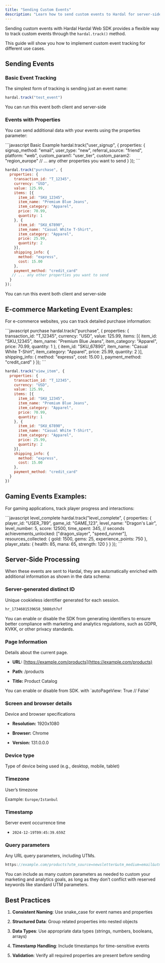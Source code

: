 ```yaml
---
title: "Sending Custom Events"
description: "Learn how to send custom events to Hardal for server-side measurement from your website or application"
---
```


Sending custom events with Hardal Hardal Web SDK provides a flexible way to track custom events through the `hardal.track()` method.&#x20;

This guide will show you how to implement custom event tracking for different use cases.&#x20;

## Sending Events

### Basic Event Tracking

The simplest form of tracking is sending just an event name:

```javascript
hardal.track("test_event")
```

<Tip>
  You can run this event both client and server-side&#x20;
</Tip>

### Events with Properties

You can send additional data with your events using the properties parameter:

<CodeGroup>
  ```javascript Basic Example
  hardal.track("user_signup", {
    properties: {
      signup_method: "email",
      user_type: "new",
      referral_source: "friend",
      platform: "web",
      custom_param1: "user_tier",
      custom_param2: "region_europe"
      // ... any other properties you want to send
    }
  });
  ```

  ```javascript Nested Example
  hardal.track("purchase", {
    properties: {
      transaction_id: "T_12345",
      currency: "USD",
      value: 125.99,
      items: [{
        item_id: "SKU_12345",
        item_name: "Premium Blue Jeans",
        item_category: "Apparel",
        price: 70.99,
        quantity: 1
      }, {
        item_id: "SKU_67890",
        item_name: "Casual White T-Shirt",
        item_category: "Apparel",
        price: 25.99,
        quantity: 2
      }],
      shipping_info: {
        method: "express",
        cost: 15.00
      },
      payment_method: "credit_card"
     // ... any other properties you want to send
    }
  });
  ```
</CodeGroup>

<Tip>
  You can run this event both client and server-side&#x20;
</Tip>

## E-commerce Marketing Event Examples:

For e-commerce websites, you can track detailed purchase information:

<CodeGroup>
  ```javascript purchase
  hardal.track("purchase", {
    properties: {
      transaction_id: "T_12345",
      currency: "USD",
      value: 125.99,
      items: [{
        item_id: "SKU_12345",
        item_name: "Premium Blue Jeans",
        item_category: "Apparel",
        price: 70.99,
        quantity: 1
      }, {
        item_id: "SKU_67890",
        item_name: "Casual White T-Shirt",
        item_category: "Apparel",
        price: 25.99,
        quantity: 2
      }],
      shipping_info: {
        method: "express",
        cost: 15.00
      },
      payment_method: "credit_card"
    }
  });
  ```

  ```javascript view_item
  hardal.track("view_item", {
    properties: {
      transaction_id: "T_12345",
      currency: "USD",
      value: 125.99,
      items: [{
        item_id: "SKU_12345",
        item_name: "Premium Blue Jeans",
        item_category: "Apparel",
        price: 70.99,
        quantity: 1
      }, {
        item_id: "SKU_67890",
        item_name: "Casual White T-Shirt",
        item_category: "Apparel",
        price: 25.99,
        quantity: 2
      }],
      shipping_info: {
        method: "express",
        cost: 15.00
      },
      payment_method: "credit_card"
    }
  })
  ```
</CodeGroup>

## Gaming Events Examples:

For gaming applications, track player progress and interactions:

<CodeGroup>
  ```javascript level_complete
  hardal.track("level_complete", {
    properties: {
      player_id: "USER_789",
      game_id: "GAME_123",
      level_name: "Dragon's Lair",
      level_number: 5,
      score: 12500,
      time_spent: 345, // seconds
      achievements_unlocked: ["dragon_slayer", "speed_runner"],
      resources_collected: {
        gold: 1500,
        gems: 25,
        experience_points: 750
      },
      player_stats: {
        health: 85,
        mana: 65,
        strength: 120
      }
    }
  });
  ```
</CodeGroup>

## Server-Side Processing

When these events are sent to Hardal, they are automatically enriched with additional information as shown in the data schema:

### Server-generated distinct ID

Unique cookieless identifier generated for each session.

```javascript Example
hr_1734601539658_5080zh7of
```

<Tip>
  You can enable or disable the SDK from generating identifiers to ensure better compliance with marketing and analytics regulations, such as GDPR, KVKK, or other privacy standards.
</Tip>

### Page Information

Details about the current page.&#x20;

* **URL:** [https://example.com/products](https://example.com/products)

* **Path**: /products

* **Title:** Product Catalog

<Tip>
  You can enable or disable from SDK. with `autoPageView: True // False`
</Tip>

### Screen and browser details

Device and browser specifications

* **Resolution:** 1920x1080

* **Browser:** Chrome

* **Version:** 131.0.0.0

### Device type

Type of device being used (e.g., desktop, mobile, tablet)

### Timezone

User’s timezone

Example: `Europe/Istanbul`

### Timestamp&#x20;

Server event occurrence time

* `2024-12-19T09:45:39.659Z`

### Query parameters

Any URL query parameters, including UTMs.

```javascript
https://example.com/products?utm_source=newsletter&utm_medium=email&utm_campaign=summer_sale&utm_term=discount&utm_content=header_banner&custom_param1=user_tier&custom_param2=region_europe
```

<Tip>
  You can include as many custom parameters as needed to custom your marketing and analytics goals, as long as they don’t conflict with reserved keywords like standard UTM parameters.
</Tip>

## Best Practices

1. **Consistent Naming**: Use snake\_case for event names and properties

2. **Structured Data**: Group related properties into nested objects

3. **Data Types**: Use appropriate data types (strings, numbers, booleans, arrays)

4. **Timestamp Handling**: Include timestamps for time-sensitive events

5. **Validation**: Verify all required properties are present before sending